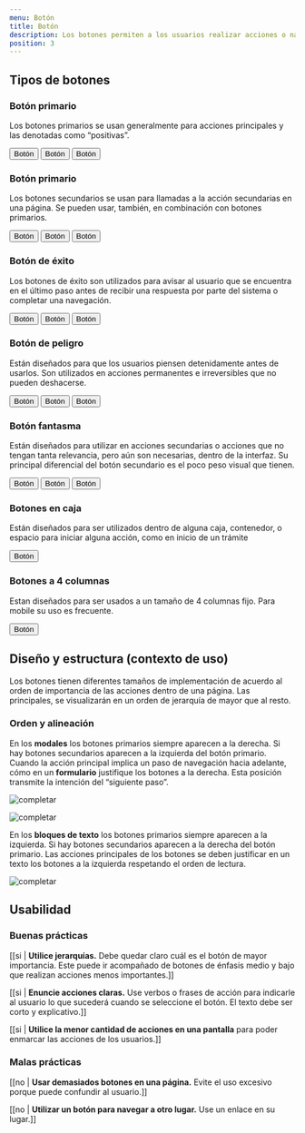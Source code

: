 ```yaml
---
menu: Botón
title: Botón
description: Los botones permiten a los usuarios realizar acciones o navegar a otra página, son el medio a través del cual interactúan.
position: 3
---
```



## Tipos de botones

### Botón primario

Los botones primarios se usan generalmente para acciones principales y las denotadas como “positivas”.

<div className="content-3">
  <Button type="primary" size="large">
    Botón
  </Button>
  <Button type="primary" size="medium">
    Botón
  </Button>
  <Button type="primary" size="small">
    Botón
  </Button>
</div>

### Botón primario

Los botones secundarios se usan para llamadas a la acción secundarias en una página. Se pueden usar, también, en combinación con botones primarios.

<div className="content-3">
  <Button type="secondary" size="large">
    Botón
  </Button>
  <Button type="secondary" size="medium">
    Botón
  </Button>
  <Button type="secondary" size="small">
    Botón
  </Button>
</div>

### Botón de éxito

Los botones de éxito son utilizados para avisar al usuario que se encuentra en el último paso antes de recibir una respuesta por parte del sistema o completar una navegación.

<div className="content-3">
  <Button type="success" size="large">
    Botón
  </Button>
  <Button type="success" size="medium">
    Botón
  </Button>
  <Button type="success" size="small">
    Botón
  </Button>
</div>

### Botón de peligro

Están diseñados para que los usuarios piensen detenidamente antes de usarlos. Son utilizados en acciones permanentes e irreversibles que no pueden deshacerse.

<div className="content-3">
  <Button type="danger" size="large">
    Botón
  </Button>
  <Button type="danger" size="medium">
    Botón
  </Button>
  <Button type="danger" size="small">
    Botón
  </Button>
</div>

### Botón fantasma

Están diseñados para utilizar en acciones secundarias o acciones que no tengan tanta relevancia, pero aún son necesarias, dentro de la interfaz. Su principal diferencial del botón secundario es el poco peso visual que tienen.

<div className="content-3">
  <Button type="link" size="large">
    Botón
  </Button>
  <Button type="link" size="medium">
    Botón
  </Button>
  <Button type="link" size="small">
    Botón
  </Button>
</div>

### Botones en caja

Están diseñados para ser utilizados dentro de alguna caja, contenedor, o espacio para iniciar alguna acción, como en inicio de un trámite

<div className="btn-block-container border-box p-3">
  <Button type="primary" size="large" className="btn-block">
    Botón
  </Button>
</div>

### Botones a 4 columnas

Estan diseñados para ser usados a un tamaño de 4 columnas fijo. Para mobile su uso es frecuente.

<div className="btn-block-container">
  <Button type="primary" size="large" className="btn-block">
    Botón
  </Button>
</div>

## Diseño y estructura (contexto de uso)

Los botones tienen diferentes tamaños de implementación de acuerdo al orden de importancia de las acciones dentro de una página. Las principales, se visualizarán en un orden de jerarquía de mayor que al resto.

### Orden y alineación

En los **modales** los botones primarios siempre aparecen a la derecha. Si hay botones secundarios aparecen a la izquierda del botón primario. Cuando la acción principal implica un paso de navegación hacia adelante, cómo en un **formulario** justifique los botones a la derecha. Esta posición transmite la intención del “siguiente paso”.

![completar](/componentes/botón/composición-1.svg)

![completar](/componentes/botón/composición-2.svg)

En los **bloques de texto** los botones primarios siempre aparecen a la izquierda. Si hay botones secundarios aparecen a la derecha del botón primario. Las acciones principales de los botones se deben justificar en un texto los botones a la izquierda respetando el orden de lectura.

![completar](/componentes/botón/composición-3.svg)

## Usabilidad

### Buenas prácticas

[[si | **Utilice jerarquías.** Debe quedar claro cuál es el botón de mayor importancia. Este puede ir acompañado de botones de énfasis medio y bajo que realizan acciones menos importantes.]]

[[si | **Enuncie acciones claras.** Use verbos o frases de acción para indicarle al usuario lo que sucederá cuando se seleccione el botón. El texto debe ser corto y explicativo.]]

[[si | **Utilice la menor cantidad de acciones en una pantalla** para poder enmarcar las acciones de los usuarios.]]

### Malas prácticas

[[no | **Usar demasiados botones en una página.** Evite el uso excesivo porque puede confundir al usuario.]]

[[no | **Utilizar un botón para navegar a otro lugar.** Use un enlace en su lugar.]]
